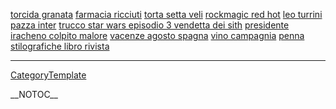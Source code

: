 <a href= http://torcida-granata.3-blog.cn >torcida granata</a>   <a href= http://farmacia-ricciuti.1-blog.cn >farmacia ricciuti</a>   <a href= http://torta-setta-veli.1-blog.cn >torta setta veli</a>   <a href= http://rockmagic-red-hot.it-blogs.cn >rockmagic red hot</a>   <a href= http://leo-turrini-pazza-inter.2-blog.cn >leo turrini pazza inter</a>   <a href= http://trucco-star-wars-episodio-3-vendetta-dei-sith.1-blog.cn >trucco star wars episodio 3 vendetta dei sith</a>   <a href= http://presidente-iracheno-colpito-malore.777-blog.cn >presidente iracheno colpito malore</a>   <a href= http://vacenze-agosto-spagna.2-blog.cn >vacenze agosto spagna</a>   <a href= http://vino-campagnia.3-blog.cn >vino campagnia</a>   <a href= http://penna-stilografiche-libro-rivista.1-blog.cn >penna stilografiche libro rivista</a>
----
[[CategoryTemplate]]

__NOTOC__